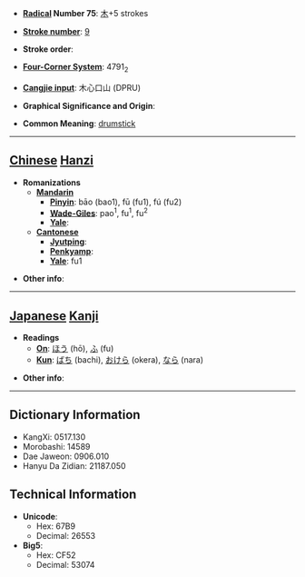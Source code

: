 * '''[[Wiktionary:Chinese radical index| Radical]] Number 75''': [[Wiktionary:Chinese radical index 木|木]]+5 strokes

* '''[[Wiktionary:Chinese total strokes index|Stroke number]]''': [[Wiktionary:Chinese total strokes index 9|9]]

* '''Stroke order''': 

* '''[[Wiktionary:Chinese four corner index|Four-Corner System]]''': 4791<sub>2</sub>

* '''[[Wiktionary:Chinese Cangjie index|Cangjie input]]''': 木心口山 (DPRU)

* '''Graphical Significance and Origin''': 

* '''Common Meaning''': [[drumstick]]

----

== [[Chinese]] [[Hanzi]] ==

* '''Romanizations'''
** '''[[Mandarin]]'''
*** '''[[Pinyin]]''': bāo (bao1), fū (fu1), fú (fu2)
*** '''[[Wade-Giles]]''': pao<sup>1</sup>, fu<sup>1</sup>, fu<sup>2</sup>
*** '''[[Yale]]''': 
** '''[[Cantonese]]'''
*** '''[[Jyutping]]''':
*** '''[[Penkyamp]]''': 
*** '''[[Yale]]''': fu1

* '''Other info''': 

----

== [[Japanese]] [[Kanji]] ==

* '''Readings'''
** '''[[On]]''': [[ほう]] (hō), [[ふ]] (fu)
** '''[[Kun]]''': [[ばち]] (bachi), [[おけら]] (okera), [[なら]] (nara)

* '''Other info''':  

----

== Dictionary Information ==

* KangXi: 0517.130
* Morobashi: 14589
* Dae Jaweon: 0906.010
* Hanyu Da Zidian: 21187.050

== Technical Information ==

* '''Unicode''':
** Hex: 67B9
** Decimal: 26553
* '''Big5''':
** Hex: CF52
** Decimal: 53074